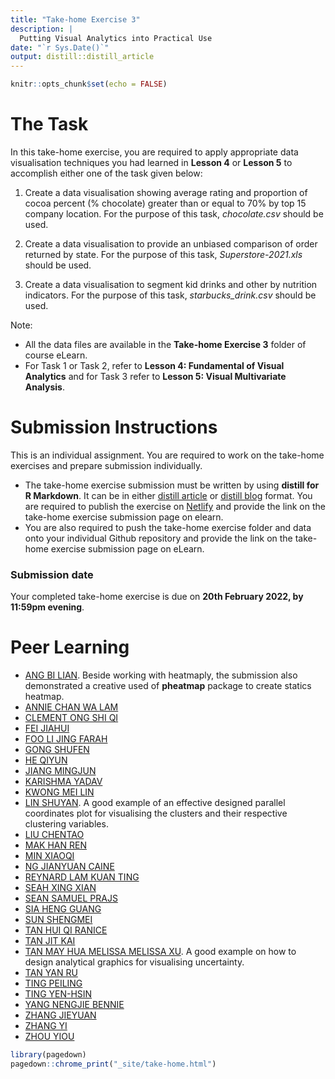 ```yaml
---
title: "Take-home Exercise 3"
description: |
  Putting Visual Analytics into Practical Use
date: "`r Sys.Date()`"
output: distill::distill_article
---
```


```r
knitr::opts_chunk$set(echo = FALSE)
```

# The Task

In this take-home exercise, you are required to apply appropriate data visualisation techniques you had learned in **Lesson 4** or **Lesson 5** to accomplish either one of the task given below:  

1.  Create a data visualisation showing average rating and proportion of cocoa percent (% chocolate) greater than or equal to 70% by top 15 company location.  For the purpose of this task, *chocolate.csv* should be used.

2. Create a data visualisation to provide an unbiased comparison of order returned by state.  For the purpose of this task, *Superstore-2021.xls* should be used.

3. Create a data visualisation to segment kid drinks and other by nutrition indicators. For the purpose of this task, *starbucks_drink.csv* should be used.

Note: 

+ All the data files are available in the **Take-home Exercise 3** folder of course eLearn.
+ For Task 1 or Task 2, refer to **Lesson 4: Fundamental of Visual Analytics** and for Task 3 refer to **Lesson 5: Visual Multivariate Analysis**.

# Submission Instructions 

This is an individual assignment. You are required to work on the take-home exercises and prepare submission individually. 

- The take-home exercise submission must be written by using **distill for R Markdown**.  It can be in either [distill article](https://distill.pub/guide/) or [distill blog ](https://rstudio.github.io/distill/blog.html) format. You are required to publish the exercise on [Netlify](https://www.netlify.com/) and provide the link on the take-home exercise submission page on elearn. 
- You are also required to push the take-home exercise folder and data onto your individual Github repository and provide the link on the take-home exercise submission page on eLearn.
 
### Submission date 
 
Your completed take-home exercise is due on **20th February 2022, by 11:59pm evening**.

# Peer Learning

+ [ANG BI LIAN](https://bilian-mitb2021.netlify.app/th_ex/th_ex03/take-home_ex03).  Beside working with heatmaply, the submission also demonstrated a creative used of **pheatmap** package to create statics heatmap.
+ [ANNIE CHAN WA LAM](https://anniecwl.netlify.app/takehomeex3/takehome-ex3)
+ [CLEMENT ONG SHI QI](https://isss608cosq.netlify.app/th_ex/th_ex03/th_ex03)
+ [FEI JIAHUI](https://fjhva.netlify.app/th_ex/th_ex03/th_ex03)
+ [FOO LI JING FARAH](https://farahfoo.netlify.app/th_ex/th_ex05/th_ex05) 
+ [GONG SHUFEN](https://va2022.netlify.app/th_ex/th_ex03/th_ex03_distill)
+ [HE QIYUN](https://qyva.netlify.app/th_ex/th_ex03/exercise3)
+ [JIANG MINGJUN](https://isss608mj.netlify.app/assigment/takehome03/takehome3.html)
+ [KARISHMA YADAV](https://karishma-smu.netlify.app/th_exercise/th_ex03/takehome_ex03)
+ [KWONG MEI LIN](https://kml-va.netlify.app/th_ex/th_ex03/th_ex03)
+ [LIN SHUYAN](https://lins-92-isss608.netlify.app/th_ex/th_ex03/th_ex03). A good example of an effective designed parallel coordinates plot for visualising the clusters and their respective clustering variables.
+ [LIU CHENTAO](https://amberjourney.netlify.app/th_ex/th_ex3/take-home-exercise_3)
+ [MAK HAN REN](https://makhanren.netlify.app/th_ex/th_ex03/th_ex03)
+ [MIN XIAOQI](https://mxqvisualanalytics.netlify.app/th_ex/take_home_ex03/take_home_ex_03)
+ [NG JIANYUAN CAINE](https://ngcaine.netlify.app/takehomeexercise/ex03/takehomeexercise03)
+ [REYNARD LAM KUAN TING](https://reynard.netlify.app/th_ex/th_ex03/th_ex03)
+ [SEAH XING XIAN](https://sxingxian-va.netlify.app/th_ex/th_ex03/)
+ [SEAN SAMUEL PRAJS](https://myanalyticsartgallery2.netlify.app/takehomeex/3/thex3)
+ [SIA HENG GUANG](https://hengguang-608.netlify.app/takehome_exercise/ex003/ex003)
+ [SUN SHENGMEI](https://isss608visualanalyticssun.netlify.app/th_ex/th_ex03/take_home_ex03)
+ [TAN HUI QI RANICE](https://isss608-ranice.netlify.app/th_ex/th_ex03/th_ex03)
+ [TAN JIT KAI](https://tjkva2022.netlify.app/th_ex/th_ex03/th_ex03)
+ [TAN MAY HUA MELISSA  MELISSA XU](https://mviz.netlify.app/takehome_ex03/takehome_ex03).  A good example on how to design analytical graphics for visualising uncertainty.
+ [TAN YAN RU](https://yanrutanfirstsite.netlify.app/th_ex/take-home%20ex03/take_home_ex03)
+ [TING PEILING](https://eloquent-va.netlify.app/th_ex/th_ex03/th_ex03_cocoa)
+ [TING YEN-HSIN](https://yhting2021.netlify.app/th_ex/th_ex04/th_ex04-1)
+ [YANG NENGJIE BENNIE](https://isss608bennie.netlify.app/takehomeex/thex3/thex3)
+ [ZHANG JIEYUAN](https://jyvisualanalytics.netlify.app/takehomeex/takehomeex3/ex3)
+ [ZHANG YI](https://isss608.netlify.app/posts/2022-02-15-take-home-exercise-3/)
+ [ZHOU YIOU](https://isss608-2022-yiou.netlify.app/th_ex/takehome_ex03/th3)

   

```r
library(pagedown)
pagedown::chrome_print("_site/take-home.html")
```



















